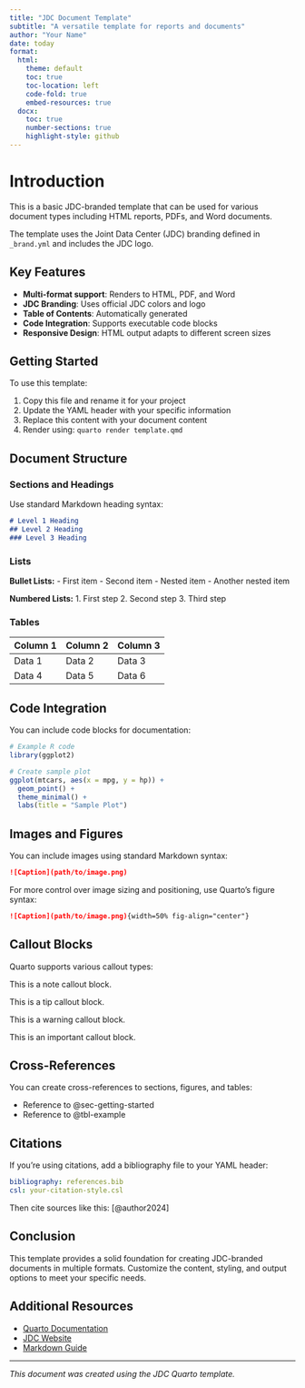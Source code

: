 ```yaml
---
title: "JDC Document Template"
subtitle: "A versatile template for reports and documents"
author: "Your Name"
date: today
format:
  html:
    theme: default
    toc: true
    toc-location: left
    code-fold: true
    embed-resources: true
  docx:
    toc: true
    number-sections: true
    highlight-style: github
---
```


# Introduction

This is a basic JDC-branded template that can be used for various document types including HTML reports, PDFs, and Word documents.

The template uses the Joint Data Center (JDC) branding defined in `_brand.yml` and includes the JDC logo.

## Key Features

- **Multi-format support**: Renders to HTML, PDF, and Word
- **JDC Branding**: Uses official JDC colors and logo
- **Table of Contents**: Automatically generated
- **Code Integration**: Supports executable code blocks
- **Responsive Design**: HTML output adapts to different screen sizes

## Getting Started

To use this template:

1. Copy this file and rename it for your project
2. Update the YAML header with your specific information
3. Replace this content with your document content
4. Render using: `quarto render template.qmd`

## Document Structure

### Sections and Headings

Use standard Markdown heading syntax:

```markdown
# Level 1 Heading
## Level 2 Heading
### Level 3 Heading
```

### Lists

**Bullet Lists:**
- First item
- Second item
  - Nested item
  - Another nested item

**Numbered Lists:**
1. First step
2. Second step
3. Third step

### Tables

| Column 1 | Column 2 | Column 3 |
|----------|----------|----------|
| Data 1   | Data 2   | Data 3   |
| Data 4   | Data 5   | Data 6   |

## Code Integration

You can include code blocks for documentation:

```r
# Example R code
library(ggplot2)

# Create sample plot
ggplot(mtcars, aes(x = mpg, y = hp)) +
  geom_point() +
  theme_minimal() +
  labs(title = "Sample Plot")
```

## Images and Figures

You can include images using standard Markdown syntax:

```markdown
![Caption](path/to/image.png)
```

For more control over image sizing and positioning, use Quarto's figure syntax:

```markdown
![Caption](path/to/image.png){width=50% fig-align="center"}
```

## Callout Blocks

Quarto supports various callout types:

::: {.callout-note}
This is a note callout block.
:::

::: {.callout-tip}
This is a tip callout block.
:::

::: {.callout-warning}
This is a warning callout block.
:::

::: {.callout-important}
This is an important callout block.
:::

## Cross-References

You can create cross-references to sections, figures, and tables:

- Reference to @sec-getting-started
- Reference to @tbl-example

## Citations

If you're using citations, add a bibliography file to your YAML header:

```yaml
bibliography: references.bib
csl: your-citation-style.csl
```

Then cite sources like this: [@author2024]

## Conclusion

This template provides a solid foundation for creating JDC-branded documents in multiple formats. Customize the content, styling, and output options to meet your specific needs.

## Additional Resources

- [Quarto Documentation](https://quarto.org/)
- [JDC Website](https://www.jointdatacenter.org/)
- [Markdown Guide](https://www.markdownguide.org/)

---

*This document was created using the JDC Quarto template.*
